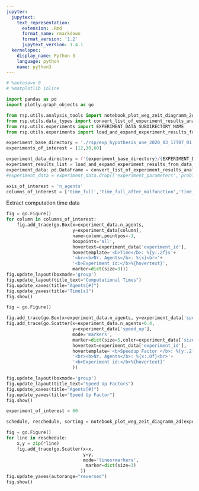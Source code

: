 ```yaml
---
jupyter:
  jupytext:
    text_representation:
      extension: .Rmd
      format_name: rmarkdown
      format_version: '1.2'
      jupytext_version: 1.4.1
  kernelspec:
    display_name: Python 3
    language: python
    name: python3
---
```


```python
# %autosave 0
# %matplotlib inline
```

```python
import pandas as pd
import plotly.graph_objects as go

from rsp.utils.analysis_tools import notebook_plot_weg_zeit_diagramm_2d
from rsp.utils.data_types import convert_list_of_experiment_results_analysis_to_data_frame
from rsp.utils.experiments import EXPERIMENT_DATA_SUBDIRECTORY_NAME
from rsp.utils.experiments import load_and_expand_experiment_results_from_data_folder
```

```python
experiment_base_directory = './rsp/exp_hypothesis_one_2020_03_17T07_01_49/'
experiments_of_interest = [12,30,60]
```

```python
experiment_data_directory = f'{experiment_base_directory}/{EXPERIMENT_DATA_SUBDIRECTORY_NAME}'
experiment_results_list = load_and_expand_experiment_results_from_data_folder(experiment_data_folder_name=experiment_data_directory,experiment_ids=experiments_of_interest)
experiment_data: pd.DataFrame = convert_list_of_experiment_results_analysis_to_data_frame(experiment_results_list)
#experiment_data = experiment_data.drop(['experiment_parameters','problem_full','problem_full_after_malfunction','problem_delta_after_malfunction','results_full','results_full_after_malfunction','results_delta_after_malfunction'],axis=1)
```

```python
axis_of_interest = 'n_agents'
columns_of_interest = ['time_full','time_full_after_malfunction','time_delta_after_malfunction']
```

Extract computation time data

```python
fig = go.Figure()
for column in columns_of_interest:
    fig.add_trace(go.Box(x=experiment_data.n_agents,
                         y=experiment_data[column],
                         name=column,pointpos=-1,
                         boxpoints='all',
                         hovertext=experiment_data['experiment_id'],
                         hovertemplate='<b>Time</b>: %{y:.2f}s'+
                         '<br><b>Nr. Agents</b>: %{x}<br>'+
                         '<b>Experiment id:</b>%{hovertext}',
                         marker=dict(size=3)))
fig.update_layout(boxmode='group')
fig.update_layout(title_text="Computational Times")
fig.update_xaxes(title="Agents[#]")
fig.update_yaxes(title="Time[s]")
fig.show()
```

```python
fig = go.Figure()

fig.add_trace(go.Box(x=experiment_data.n_agents, y=experiment_data['speed_up'],pointpos=-1,boxpoints=False, marker=dict(size=3)))
fig.add_trace(go.Scatter(x=experiment_data.n_agents+0.4,
                         y=experiment_data['speed_up'],
                         mode='markers',
                         marker=dict(size=5,color=experiment_data['size']),
                         hovertext=experiment_data['experiment_id'],
                         hovertemplate='<b>Speedup Factor </b>: %{y:.2f}'+
                         '<br><b>Nr. Agents</b>: %{x:.0f}<br>'+
                         '<b>Experiment id:</b>%{hovertext}'
                         ))

fig.update_layout(boxmode='group')
fig.update_layout(title_text="Speed Up Factors")
fig.update_xaxes(title="Agents[#]")
fig.update_yaxes(title="Speed Up Factor")
fig.show()
```

```python
experiment_of_interest = 60
```

```python
schedule, reschedule, sorting = notebook_plot_weg_zeit_diagramm_2d(experiment_data_frame=experiment_data,experiment_id = experiment_of_interest)
```

```python
fig = go.Figure()
for line in reschedule:
    x,y = zip(*line)
    fig.add_trace(go.Scatter(x=x,
                             y=y,
                             mode='lines+markers',
                              marker=dict(size=3)
                            ))
fig.update_yaxes(autorange="reversed")
fig.show()
```

```python

```
